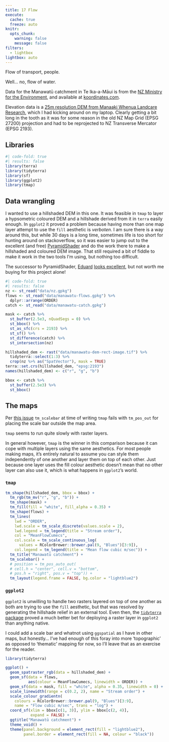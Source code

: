 ```yaml
---
title: 17 Flow
execute: 
  cache: true
  freeze: auto
knitr:
  opts_chunk: 
    warning: false
    message: false
filters:
  - lightbox
lightbox: auto
---
```


Flow of transport, people.

Well... no, flow of water.

Data for the Manawatū catchment in Te Ika-a-Māui is from the [NZ Ministry for the Environment](https://environment.govt.nz/), and available at [koordinates.com](https://koordinates.com/from/data.mfe.govt.nz/layer/53309-river-flows/). 

Elevation data is a [25m resolution DEM from Manaaki Whenua Landcare Research](https://lris.scinfo.org.nz/layer/48131-nzdem-north-island-25-metre/), which I had kicking around on my laptop. Clearly getting a bit long in the tooth as it was for some reason in the old NZ Map Grid (EPSG 27200) projection and had to be reprojected to NZ Transverse Mercator (EPSG 2193).

## Libraries
```r
#| code-fold: true
#| results: false
library(terra)
library(tidyterra)
library(sf)
library(ggplot2)
library(tmap)
```

## Data wrangling
I wanted to use a hillshaded DEM in this one. It was feasible in `tmap` to layer a hypsometric coloured DEM and a hillshade derived from it in `terra` easily enough. In `ggplot2` it proved a problem because having more than one map layer attempt to use the `fill` aesthetic is _verboten_. I am sure there is a way around this, but while 30 days is a long time, sometimes life is too short for hunting around on stackoverflow, so it was easier to jump out to the excellent (and free) [PyramidShader](http://terraincartography.com/PyramidShader/) and do the work there to make a hillshaded and coloured DEM image. That still required a bit of fiddle to make it work in the two tools I'm using, but nothing too difficult.

The successor to PyramidShader, [Eduard](https://eduard.earth/) [looks excellent](https://www.youtube.com/watch?v=Da6SY6XjRiA&t=3s), but not worth me buying for this project alone!

```r
#| code-fold: true
#| results: false
nz <- st_read("data/nz.gpkg")
flows <- st_read("data/manawatu-flows.gpkg") %>%
  dplyr::arrange(ORDER)
catch <- st_read("data/manawatu-catch.gpkg")

mask <- catch %>%
  st_buffer(2.5e3, nQuadSegs = 0) %>%
  st_bbox() %>%
  st_as_sfc(crs = 2193) %>%
  st_sf() %>%
  st_difference(catch) %>%
  st_intersection(nz)

hillshaded_dem <- rast("data/manawatu-dem-rect-image.tif") %>%
  tidyterra::select(1:3) %>%
  crop(nz %>% as("SpatVector"), mask = TRUE)
terra::set.crs(hillshaded_dem, "epsg:2193")
names(hillshaded_dem) <- c("r", "g", "b")

bbox <- catch %>%
  st_buffer(2.5e3) %>%
  st_bbox()
```

## The maps
Per [this issue](https://github.com/r-tmap/tmap/issues/809) `tm_scalebar` at time of writing `tmap` fails with `tm_pos_out` for placing the scale bar outside the map area.

`tmap` seems to run quite slowly with raster layers.

In general however, `tmap` is the winner in this comparison because it can cope with multiple layers using the same aesthetics. For most people making maps, it's entirely natural to assume you can style them independently of one another and layer them on top of each other. Just because one layer uses the fill colour aesthetic doesn't mean that no other layer can also use it, which is what happens in `ggplot2`'s world.

### `tmap`
```r
tm_shape(hillshaded_dem, bbox = bbox) +
  tm_rgb(tm_mv("r", "g", "b")) +
  tm_shape(mask) +
  tm_fill(fill = "white", fill_alpha = 0.35) +
  tm_shape(flows) + 
  tm_lines(
    lwd = "ORDER", 
    lwd.scale = tm_scale_discrete(values.scale = 2),
    lwd.legend = tm_legend(title = "Stream order"),
    col = "MeanFlowCumecs", 
    col.scale = tm_scale_continuous_log(
      values = RColorBrewer::brewer.pal(9, "Blues")[3:9]),
    col.legend = tm_legend(title = "Mean flow cubic m/sec")) +
  tm_title("Manawatū catchment") +
  tm_scalebar() +
  # position = tm_pos_auto_out(
  # cell.h = "center", cell.v = "bottom",
  # pos.h = "right", pos.v = "top")) +
  tm_layout(legend.frame = FALSE, bg.color = "lightblue2")
```

### `ggplot2`
`ggplot2` is unwilling to handle two rasters layered on top of one another as both are trying to use the `fill` aesthetic, but that was resolved by generating the hillshade relief in an external tool. Even then, the [`tidyterra` package](https://dieghernan.github.io/tidyterra/index.html) proved a much better bet for deploying a raster layer in `ggplot2` than anything native.

I could add a scale bar and whatnot using `ggspatial` as I have in other maps, but honestly... I've had enough of this foray into more 'topographic' as opposed to 'thematic' mapping for now, so I'll leave that as an exercise for the reader.

```r
library(tidyterra)

ggplot() +
  geom_spatraster_rgb(data = hillshaded_dem) +
  geom_sf(data = flows, 
          aes(colour = MeanFlowCumecs, linewidth = ORDER)) +
  geom_sf(data = mask, fill = "white", alpha = 0.35, linewidth = 0) +
  scale_linewidth(range = c(0.2, 2), name = "Stream order") +
  scale_colour_gradientn(
    colours = RColorBrewer::brewer.pal(9, "Blues")[3:9],
    name = "Flow cubic m/sec", trans = "log") +
  coord_sf(xlim = bbox[c(1, 3)], ylim = bbox[c(2, 4)], 
           expand = FALSE) +
  ggtitle("Manawatū catchment") +
  theme_void() +
  theme(panel.background = element_rect(fill = "lightblue2"),
        panel.border = element_rect(fill = NA, colour = "black"))
```


